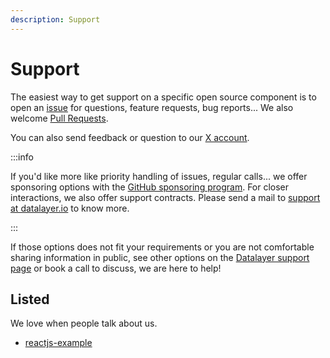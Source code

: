 ```yaml
---
description: Support
---
```



# Support

The easiest way to get support on a specific open source component is to open an [issue](https://github.com/datalayer/jupyter-ui/issues) for questions, feature requests, bug reports... We also welcome [Pull Requests](https://github.com/datalayer/jupyter-ui/pulls).

You can also send feedback or question to our [X account](https://x.com/DatalayerIO).

:::info

If you'd like more like priority handling of issues, regular calls... we offer sponsoring options with the [GitHub sponsoring program](https://github.com/sponsors/datalayer). For closer interactions, we also offer support contracts. Please send a mail to <a href="mailto:support@datalayer.io?subject=Please contact me for support&body=I'd like to know more about your support options.">support at datalayer.io</a> to know more.

:::

If those options does not fit your requirements or you are not comfortable sharing information in public, see other options on the [Datalayer support page](https://datalayer.tech/docs/services/support) or book a call to discuss, we are here to help!

<InlineWidget url="https://calendly.com/eric-charles" />

## Listed

We love when people talk about us.

- [reactjs-example](https://reactjsexample.com/react-components-compatible-with-the-jupyter-ecosystem-to-create-your-own-custom-data-product)
